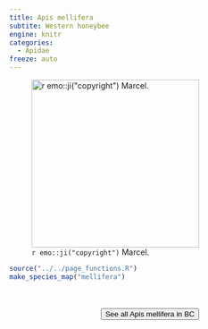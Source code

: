 ```yaml
---
title: Apis mellifera
subtite: Western honeybee
engine: knitr
categories:
  - Apidae
freeze: auto
---
```

![`r emo::ji("copyright")` Marcel.](https://inaturalist-open-data.s3.amazonaws.com/photos/328237523/medium.jpg){height=300}





```r
source("../../page_functions.R")
make_species_map("mellifera")
```
<br><br>
<center>


<a href="https://inaturalist.ca/observations?place_id=7085&subview=map&taxon_id=47219"><button type="button" class="btn btn-secondary">See all Apis mellifera in BC <i class="fa-solid fa-arrow-up-right-from-square"></i> </button></a>
</center>
